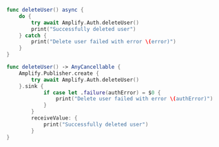 <BlockSwitcher>

<Block name="Async/Await (iOS 13+)">

```swift
func deleteUser() async {
    do {
        try await Amplify.Auth.deleteUser()
        print("Successfully deleted user")
    } catch {
        print("Delete user failed with error \(error)")
    }
}
```

</Block>

<Block name="Combine (iOS 13+)">

```swift
func deleteUser() -> AnyCancellable {
    Amplify.Publisher.create {
        try await Amplify.Auth.deleteUser()
    }.sink {
            if case let .failure(authError) = $0 {
                print("Delete user failed with error \(authError)")
            }
        }
        receiveValue: {
            print("Successfully deleted user")
        }
}
```

</Block>

</BlockSwitcher>
